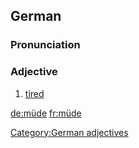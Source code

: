 ==German==
===Pronunciation===
{{IPA|[ˈmyːdə]}}
===Adjective===
# [[tired]]

[[Category:German adjectives]]

[[de:müde]]
[[fr:müde]]